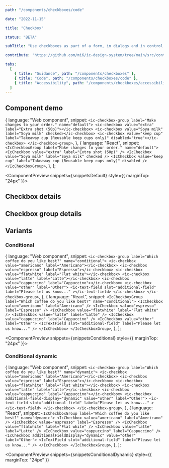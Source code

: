 ```yaml
---
path: "/components/checkboxes/code"

date: "2022-11-15"

title: "Checkbox"

status: "BETA"

subTitle: "Use checkboxes as part of a form, in dialogs and in control areas such as filters or settings."

contribute: "https://github.com/mi6/ic-design-system/tree/main/src/content/structured/components/checkboxes"

tabs:
  [
    { title: "Guidance", path: "/components/checkboxes" },
    { title: "Code", path: "/components/checkboxes/code" },
    { title: "Accessibility", path: "/components/checkboxes/accessibility" },
  ]
---
```



## Component demo

  {
    language: "Web component",
    snippet: `<ic-checkbox-group label="Make changes to your order." name="default">
  <ic-checkbox value="extra" label="Extra shot (50p)"></ic-checkbox>
  <ic-checkbox value="Soya milk" label="Soya milk" checked></ic-checkbox>
  <ic-checkbox value="keep cup" label="Takeaway cup (Reusable keep cups only)" disabled="true"></ic-checkbox>
</ic-checkbox-group>`,
  },
  {
    language: "React",
    snippet: `<IcCheckboxGroup label="Make changes to your order." name="default">
  <IcCheckbox value="extra" label="Extra shot (50p)" />
  <IcCheckbox value="Soya milk" label="Soya milk" checked />
  <IcCheckbox value="keep cup" label="Takeaway cup (Reusable keep cups only)" disabled />
</IcCheckboxGroup>`,
  },
];

<ComponentPreview snippets={snippetsDefault} style={{ marginTop: "24px" }}>
  <IcCheckboxGroup label="Make changes to your order." name="default">
    <IcCheckbox value="extra" label="Extra shot (50p)" />
    <IcCheckbox value="Soya milk" label="Soya milk" checked />
    <IcCheckbox
      value="keep cup"
      label="Takeaway cup (Reusable keep cups only)"
      disabled
    />
  </IcCheckboxGroup>
</ComponentPreview>

## Checkbox details

<ComponentDetails component="ic-checkbox" />

## Checkbox group details

<ComponentDetails component="ic-checkbox-group" />

## Variants

### Conditional

  {
    language: "Web component",
    snippet: `<ic-checkbox-group label="Which coffee do you like best?" name="conditional">
  <ic-checkbox value="americano" label="Americano"></ic-checkbox>
  <ic-checkbox value="espresso" label="Espresso"></ic-checkbox>
  <ic-checkbox value="flatwhite" label="Flat white"></ic-checkbox>
  <ic-checkbox value="latte" label="Latte"></ic-checkbox>
  <ic-checkbox value="cappuccino" label="Cappuccino"></ic-checkbox>
  <ic-checkbox value="other" label="Other">
    <ic-text-field
      slot="additional-field"
      label="Please let us know..."
    ></ic-text-field>
  </ic-checkbox>
</ic-checkbox-group>`,
  },
  {
    language: "React",
    snippet: `<IcCheckboxGroup label="Which coffee do you like best?" name="conditional">
  <IcCheckbox value="americano" label="Americano" />
  <IcCheckbox value="espresso" label="Espresso" />
  <IcCheckbox value="flatwhite" label="Flat white" />
  <IcCheckbox value="latte" label="Latte" />
  <IcCheckbox value="cappuccino" label="Cappuccino" />
  <IcCheckbox value="other" label="Other">
    <IcTextField
      slot="additional-field"
      label="Please let us know..."
    />
  </IcCheckbox>
</IcCheckboxGroup>`,
  },
];

<ComponentPreview snippets={snippetsConditional} style={{ marginTop: "24px" }}>
  <IcCheckboxGroup label="Which coffee do you like best?" name="conditional">
    <IcCheckbox value="americano" label="Americano" />
    <IcCheckbox value="espresso" label="Espresso" />
    <IcCheckbox value="flatwhite" label="Flat white" />
    <IcCheckbox value="latte" label="Latte" />
    <IcCheckbox value="cappuccino" label="Cappuccino" />
    <IcCheckbox value="other" label="Other">
      <IcTextField slot="additional-field" label="Please let us know..." />
    </IcCheckbox>
  </IcCheckboxGroup>
</ComponentPreview>

### Conditional dynamic

  {
    language: "Web component",
    snippet: `<ic-checkbox-group label="Which coffee do you like best?" name="dynamic">
  <ic-checkbox value="americano" label="Americano"></ic-checkbox>
  <ic-checkbox value="espresso" label="Espresso"></ic-checkbox>
  <ic-checkbox value="flatwhite" label="Flat white"></ic-checkbox>
  <ic-checkbox value="latte" label="Latte"></ic-checkbox>
  <ic-checkbox value="cappuccino" label="Cappuccino"></ic-checkbox>
  <ic-checkbox additional-field-display="dynamic" value="other" label="Other">
    <ic-text-field
      slot="additional-field"
      label="Please let us know..."
    ></ic-text-field>
  </ic-checkbox>
</ic-checkbox-group>`,
  },
  {
    language: "React",
    snippet: `<IcCheckboxGroup label="Which coffee do you like best?" name="dynamic">
  <IcCheckbox value="americano" label="Americano" />
  <IcCheckbox value="espresso" label="Espresso" />
  <IcCheckbox value="flatwhite" label="Flat white" />
  <IcCheckbox value="latte" label="Latte" />
  <IcCheckbox value="cappuccino" label="Cappuccino" />
  <IcCheckbox additionalFieldDisplay="dynamic" value="other" label="Other">
    <IcTextField
      slot="additional-field"
      label="Please let us know..."
    />
  </IcCheckbox>
</IcCheckboxGroup>`,
  },
];

<ComponentPreview
  snippets={snippetsConditionalDynamic}
  style={{ marginTop: "24px" }}
>
  <IcCheckboxGroup label="Which coffee do you like best?" name="dynamic">
    <IcCheckbox value="americano" label="Americano" />
    <IcCheckbox value="espresso" label="Espresso" />
    <IcCheckbox value="flatwhite" label="Flat white" />
    <IcCheckbox value="latte" label="Latte" />
    <IcCheckbox value="cappuccino" label="Cappuccino" />
    <IcCheckbox additionalFieldDisplay="dynamic" value="other" label="Other">
      <IcTextField slot="additional-field" label="Please let us know..." />
    </IcCheckbox>
  </IcCheckboxGroup>
</ComponentPreview>
